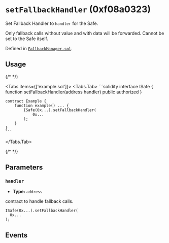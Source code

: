 



# `setFallbackHandler` (0xf08a0323)



Set Fallback Handler to `handler` for the Safe.

Only fallback calls without value and with data will be forwarded.
<OnlySafeTxCallout />
Cannot be set to the Safe itself.




Defined in [`FallbackManager.sol`](https://github.com/safe-global/safe-smart-account/tree/v1.4.1/contracts/base/FallbackManager.sol#L50).


## Usage

{/* <!-- vale off --> */}

<Tabs items={['example.sol']}>
  <Tabs.Tab>
    ```solidity
    interface ISafe {
        function setFallbackHandler(address handler) public authorized
    }

    contract Example {
        function example() ... {
            ISafe(0x...).setFallbackHandler(
                0x...
            );
        }
    }
    ```
  </Tabs.Tab>
</Tabs>

{/* <!-- vale on --> */}



## Parameters

### `handler`

  - **Type:** `address`

  contract to handle fallback calls.

  ```solidity focus=2
  ISafe(0x...).setFallbackHandler(
    0x...
  );
  ```




## Events

<ChangedFallbackHandler />

